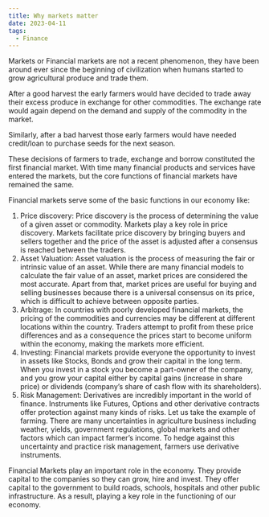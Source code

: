 ```yaml
---
title: Why markets matter
date: 2023-04-11
tags:
  - Finance
---
```


Markets or Financial markets are not a recent phenomenon, they have been around ever since the beginning of civilization when humans started to grow agricultural produce and trade them.

After a good harvest the early farmers would have decided to trade away their excess produce in exchange for other commodities. The exchange rate would again depend on the demand and supply of the commodity in the market.

Similarly, after a bad harvest those early farmers would have needed credit/loan to purchase seeds for the next season.

These decisions of farmers to trade, exchange and borrow constituted the first financial market. With time many financial products and services have entered the markets, but the core functions of financial markets have remained the same. 

Financial markets serve some of the basic functions in our economy like:

1. Price discovery: Price discovery is the process of determining the value of a given asset or commodity. Markets play a key role in price discovery. Markets facilitate price discovery by bringing buyers and sellers together and the price of the asset is adjusted after a consensus is reached between the traders.
2. Asset Valuation: Asset valuation is the process of measuring the fair or intrinsic value of an asset. While there are many financial models to calculate the fair value of an asset, market prices are considered the most accurate. Apart from that, market prices are useful for buying and selling businesses because there is a universal consensus on its price, which is difficult to achieve between opposite parties. 
3. Arbitrage: In countries with poorly developed financial markets, the pricing of the commodities and currencies may be different at different locations within the country. Traders attempt to profit from these price differences and as a consequence the prices start to become uniform within the economy, making the markets more efficient.
4. Investing: Financial markets provide everyone the opportunity to invest in assets like Stocks, Bonds and grow their capital in the long term. When you invest in a stock you become a part-owner of the company, and you grow your capital either by capital gains (increase in share price) or dividends (company’s share of cash flow with its shareholders).
5. Risk Management: Derivatives are incredibly important in the world of finance. Instruments like Futures, Options and other derivative contracts offer protection against many kinds of risks. Let us take the example of farming. There are many uncertainties in agriculture business including weather, yields, government regulations, global markets and other factors which can impact farmer’s income. To hedge against this uncertainty and practice risk management, farmers use derivative instruments.

 
Financial Markets play an important role in the economy. They provide capital to the companies so they can grow, hire and invest. They offer capital to the government to build roads, schools, hospitals and other public infrastructure. As a result, playing a key role in the functioning of our economy. 
